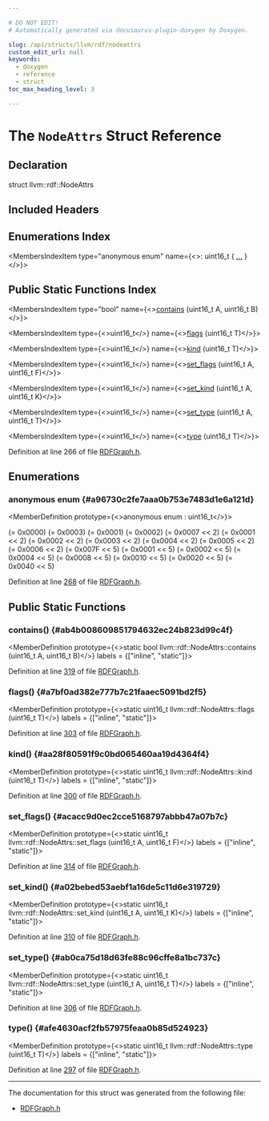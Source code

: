 ```yaml
---

# DO NOT EDIT!
# Automatically generated via docusaurus-plugin-doxygen by Doxygen.

slug: /api/structs/llvm/rdf/nodeattrs
custom_edit_url: null
keywords:
  - doxygen
  - reference
  - struct
toc_max_heading_level: 3

---
```





# The `NodeAttrs` Struct Reference

<DoxygenPage pluginConfig={pluginConfig}>



## Declaration

<CodeBlock>struct llvm::rdf::NodeAttrs</CodeBlock>

## Included Headers

<IncludesList>
<IncludesListItem
  filePath="llvm/CodeGen/RDFGraph.h"
  permalink="/docs/api/files/include/include/llvm/include/llvm/codegen/rdfgraph-h"
  isLocal="true" />
</IncludesList>

## Enumerations Index

<MembersIndex>

<MembersIndexItem
  type="anonymous enum"
  name={<>: uint16&#95;t &#123; <a href="#a96730c2fe7aaa0b753e7483d1e6a121d">...</a> &#125;</>}>
</MembersIndexItem>

</MembersIndex>

## Public Static Functions Index

<MembersIndex>

<MembersIndexItem
  type="bool"
  name={<><a href="#ab4b008609851794632ec24b823d99c4f">contains</a> (uint16&#95;t A, uint16&#95;t B)</>}>
</MembersIndexItem>

<MembersIndexItem
  type={<>uint16&#95;t</>}
  name={<><a href="#a7bf0ad382e777b7c21faaec5091bd2f5">flags</a> (uint16&#95;t T)</>}>
</MembersIndexItem>

<MembersIndexItem
  type={<>uint16&#95;t</>}
  name={<><a href="#aa28f80591f9c0bd065460aa19d4364f4">kind</a> (uint16&#95;t T)</>}>
</MembersIndexItem>

<MembersIndexItem
  type={<>uint16&#95;t</>}
  name={<><a href="#acacc9d0ec2cce5168797abbb47a07b7c">set&#95;flags</a> (uint16&#95;t A, uint16&#95;t F)</>}>
</MembersIndexItem>

<MembersIndexItem
  type={<>uint16&#95;t</>}
  name={<><a href="#a02bebed53aebf1a16de5c11d6e319729">set&#95;kind</a> (uint16&#95;t A, uint16&#95;t K)</>}>
</MembersIndexItem>

<MembersIndexItem
  type={<>uint16&#95;t</>}
  name={<><a href="#ab0ca75d18d63fe88c96cffe8a1bc737c">set&#95;type</a> (uint16&#95;t A, uint16&#95;t T)</>}>
</MembersIndexItem>

<MembersIndexItem
  type={<>uint16&#95;t</>}
  name={<><a href="#afe4630acf2fb57975feaa0b85d524923">type</a> (uint16&#95;t T)</>}>
</MembersIndexItem>

</MembersIndex>


Definition at line 266 of file <a href="/docs/api/files/include/include/llvm/include/llvm/codegen/rdfgraph-h">RDFGraph.h</a>.

<SectionDefinition>

## Enumerations

### anonymous enum  {#a96730c2fe7aaa0b753e7483d1e6a121d}

<MemberDefinition
  prototype={<>anonymous enum : uint16&#95;t</>}>

<EnumerationList title="Enumeration values">

<Link id="a96730c2fe7aaa0b753e7483d1e6a121dafbb338819a49cc97e98aaba2a6cd258b" />
<EnumerationListItem name="None">
 (= 0x0000)
</EnumerationListItem>

<Link id="a96730c2fe7aaa0b753e7483d1e6a121da778034fbdbc630510fb9082f31a985cf" />
<EnumerationListItem name="TypeMask">
 (= 0x0003)
</EnumerationListItem>

<Link id="a96730c2fe7aaa0b753e7483d1e6a121da3897c75682d603726fd11a4ce74fbfdf" />
<EnumerationListItem name="Code">
 (= 0x0001)
</EnumerationListItem>

<Link id="a96730c2fe7aaa0b753e7483d1e6a121da1f251b754ed5bef25dc1f69e6bd845ea" />
<EnumerationListItem name="Ref">
 (= 0x0002)
</EnumerationListItem>

<Link id="a96730c2fe7aaa0b753e7483d1e6a121dac9acf16a58cbf30c3db298a42bfbf3eb" />
<EnumerationListItem name="KindMask">
 (= 0x0007 &lt;&lt; 2)
</EnumerationListItem>

<Link id="a96730c2fe7aaa0b753e7483d1e6a121dacde70c4b68233671ba64c60b7ec08238" />
<EnumerationListItem name="Def">
 (= 0x0001 &lt;&lt; 2)
</EnumerationListItem>

<Link id="a96730c2fe7aaa0b753e7483d1e6a121daf9dd39c923393e08fbf871e15cc530b2" />
<EnumerationListItem name="Use">
 (= 0x0002 &lt;&lt; 2)
</EnumerationListItem>

<Link id="a96730c2fe7aaa0b753e7483d1e6a121da0ae60988901d9b6e0499d07f94e8fc00" />
<EnumerationListItem name="Phi">
 (= 0x0003 &lt;&lt; 2)
</EnumerationListItem>

<Link id="a96730c2fe7aaa0b753e7483d1e6a121da91376b865b14d172148590ff1c69e403" />
<EnumerationListItem name="Stmt">
 (= 0x0004 &lt;&lt; 2)
</EnumerationListItem>

<Link id="a96730c2fe7aaa0b753e7483d1e6a121da5340cef4bc7ad4805628afef2bb4c4f5" />
<EnumerationListItem name="Block">
 (= 0x0005 &lt;&lt; 2)
</EnumerationListItem>

<Link id="a96730c2fe7aaa0b753e7483d1e6a121dad0a198a9b9abe11122d0696a4f817be0" />
<EnumerationListItem name="Func">
 (= 0x0006 &lt;&lt; 2)
</EnumerationListItem>

<Link id="a96730c2fe7aaa0b753e7483d1e6a121da02737a580ac538c17547d9e0a735f4e6" />
<EnumerationListItem name="FlagMask">
 (= 0x007F &lt;&lt; 5)
</EnumerationListItem>

<Link id="a96730c2fe7aaa0b753e7483d1e6a121da6ffc2b2c02cab44f33a91b48bd374461" />
<EnumerationListItem name="Shadow">
 (= 0x0001 &lt;&lt; 5)
</EnumerationListItem>

<Link id="a96730c2fe7aaa0b753e7483d1e6a121daccc816e76d83a88e73d024590c88260f" />
<EnumerationListItem name="Clobbering">
 (= 0x0002 &lt;&lt; 5)
</EnumerationListItem>

<Link id="a96730c2fe7aaa0b753e7483d1e6a121da1ec381406c0c91aef4a414bdba131112" />
<EnumerationListItem name="PhiRef">
 (= 0x0004 &lt;&lt; 5)
</EnumerationListItem>

<Link id="a96730c2fe7aaa0b753e7483d1e6a121da64fd1d9beb2a27391a05ee1d6d51b6e0" />
<EnumerationListItem name="Preserving">
 (= 0x0008 &lt;&lt; 5)
</EnumerationListItem>

<Link id="a96730c2fe7aaa0b753e7483d1e6a121dab376783962985abbe49aaecaf1e44d3f" />
<EnumerationListItem name="Fixed">
 (= 0x0010 &lt;&lt; 5)
</EnumerationListItem>

<Link id="a96730c2fe7aaa0b753e7483d1e6a121da19efcb0576040c1305e80dcc42758551" />
<EnumerationListItem name="Undef">
 (= 0x0020 &lt;&lt; 5)
</EnumerationListItem>

<Link id="a96730c2fe7aaa0b753e7483d1e6a121da71d294f05b9e9fa97d22c44e016bbbf9" />
<EnumerationListItem name="Dead">
 (= 0x0040 &lt;&lt; 5)
</EnumerationListItem>

</EnumerationList>

Definition at line <a href="/docs/api/files/include/include/llvm/include/llvm/codegen/rdfgraph-h/#l00268">268</a> of file <a href="/docs/api/files/include/include/llvm/include/llvm/codegen/rdfgraph-h">RDFGraph.h</a>.
</MemberDefinition>

</SectionDefinition>

<SectionDefinition>

## Public Static Functions

### contains() {#ab4b008609851794632ec24b823d99c4f}

<MemberDefinition
  prototype={<>static bool llvm::rdf::NodeAttrs::contains (uint16&#95;t A, uint16&#95;t B)</>}
  labels = {["inline", "static"]}>

Definition at line <a href="/docs/api/files/include/include/llvm/include/llvm/codegen/rdfgraph-h/#l00319">319</a> of file <a href="/docs/api/files/include/include/llvm/include/llvm/codegen/rdfgraph-h">RDFGraph.h</a>.
</MemberDefinition>

### flags() {#a7bf0ad382e777b7c21faaec5091bd2f5}

<MemberDefinition
  prototype={<>static uint16&#95;t llvm::rdf::NodeAttrs::flags (uint16&#95;t T)</>}
  labels = {["inline", "static"]}>

Definition at line <a href="/docs/api/files/include/include/llvm/include/llvm/codegen/rdfgraph-h/#l00303">303</a> of file <a href="/docs/api/files/include/include/llvm/include/llvm/codegen/rdfgraph-h">RDFGraph.h</a>.
</MemberDefinition>

### kind() {#aa28f80591f9c0bd065460aa19d4364f4}

<MemberDefinition
  prototype={<>static uint16&#95;t llvm::rdf::NodeAttrs::kind (uint16&#95;t T)</>}
  labels = {["inline", "static"]}>

Definition at line <a href="/docs/api/files/include/include/llvm/include/llvm/codegen/rdfgraph-h/#l00300">300</a> of file <a href="/docs/api/files/include/include/llvm/include/llvm/codegen/rdfgraph-h">RDFGraph.h</a>.
</MemberDefinition>

### set&#95;flags() {#acacc9d0ec2cce5168797abbb47a07b7c}

<MemberDefinition
  prototype={<>static uint16&#95;t llvm::rdf::NodeAttrs::set&#95;flags (uint16&#95;t A, uint16&#95;t F)</>}
  labels = {["inline", "static"]}>

Definition at line <a href="/docs/api/files/include/include/llvm/include/llvm/codegen/rdfgraph-h/#l00314">314</a> of file <a href="/docs/api/files/include/include/llvm/include/llvm/codegen/rdfgraph-h">RDFGraph.h</a>.
</MemberDefinition>

### set&#95;kind() {#a02bebed53aebf1a16de5c11d6e319729}

<MemberDefinition
  prototype={<>static uint16&#95;t llvm::rdf::NodeAttrs::set&#95;kind (uint16&#95;t A, uint16&#95;t K)</>}
  labels = {["inline", "static"]}>

Definition at line <a href="/docs/api/files/include/include/llvm/include/llvm/codegen/rdfgraph-h/#l00310">310</a> of file <a href="/docs/api/files/include/include/llvm/include/llvm/codegen/rdfgraph-h">RDFGraph.h</a>.
</MemberDefinition>

### set&#95;type() {#ab0ca75d18d63fe88c96cffe8a1bc737c}

<MemberDefinition
  prototype={<>static uint16&#95;t llvm::rdf::NodeAttrs::set&#95;type (uint16&#95;t A, uint16&#95;t T)</>}
  labels = {["inline", "static"]}>

Definition at line <a href="/docs/api/files/include/include/llvm/include/llvm/codegen/rdfgraph-h/#l00306">306</a> of file <a href="/docs/api/files/include/include/llvm/include/llvm/codegen/rdfgraph-h">RDFGraph.h</a>.
</MemberDefinition>

### type() {#afe4630acf2fb57975feaa0b85d524923}

<MemberDefinition
  prototype={<>static uint16&#95;t llvm::rdf::NodeAttrs::type (uint16&#95;t T)</>}
  labels = {["inline", "static"]}>

Definition at line <a href="/docs/api/files/include/include/llvm/include/llvm/codegen/rdfgraph-h/#l00297">297</a> of file <a href="/docs/api/files/include/include/llvm/include/llvm/codegen/rdfgraph-h">RDFGraph.h</a>.
</MemberDefinition>

</SectionDefinition>

<hr/>

The documentation for this struct was generated from the following file:

<ul>
<li><a href="/docs/api/files/include/include/llvm/include/llvm/codegen/rdfgraph-h">RDFGraph.h</a></li>
</ul>

</DoxygenPage>

